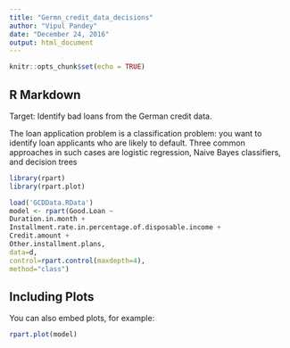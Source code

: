 ```yaml
---
title: "Germn_credit_data_decisions"
author: "Vipul Pandey"
date: "December 24, 2016"
output: html_document
---
```


```r
knitr::opts_chunk$set(echo = TRUE)
```

## R Markdown
Target: Identify bad loans from the German credit data.

The loan application problem is a classification problem: you want to identify loan
applicants who are likely to default. Three common approaches in such cases are
logistic regression, Naive Bayes classifiers, and decision trees

```r
library(rpart)
library(rpart.plot)

load('GCDData.RData')
model <- rpart(Good.Loan ~
Duration.in.month +
Installment.rate.in.percentage.of.disposable.income +
Credit.amount +
Other.installment.plans,
data=d,
control=rpart.control(maxdepth=4),
method="class")
```

## Including Plots

You can also embed plots, for example:

```r
rpart.plot(model)
```


